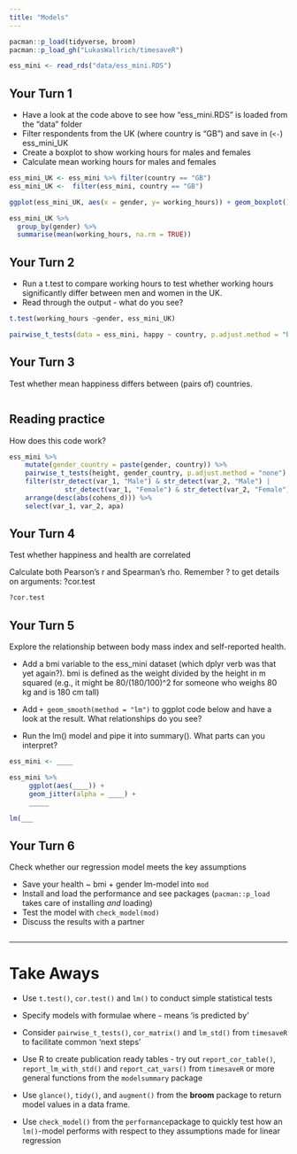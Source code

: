```yaml
---
title: "Models"
---
```


```r
pacman::p_load(tidyverse, broom)
pacman::p_load_gh("LukasWallrich/timesaveR")

ess_mini <- read_rds("data/ess_mini.RDS")
```

## Your Turn 1

* Have a look at the code above to see how "ess_mini.RDS" is loaded from the "data" folder 
* Filter respondents from the UK (where country is "GB") and save in (`<-`) ess_mini_UK
* Create a boxplot to show working hours for males and females
* Calculate mean working hours for males and females

```r
ess_mini_UK <- ess_mini %>% filter(country == "GB")
ess_mini_UK <-  filter(ess_mini, country == "GB")

ggplot(ess_mini_UK, aes(x = gender, y= working_hours)) + geom_boxplot()

ess_mini_UK %>%
  group_by(gender) %>%
  summarise(mean(working_hours, na.rm = TRUE))

```


## Your Turn 2

* Run a t.test to compare working hours to test whether working hours significantly differ between men and women in the UK.
* Read through the output - what do you see?

```r
t.test(working_hours ~gender, ess_mini_UK)

pairwise_t_tests(data = ess_mini, happy ~ country, p.adjust.method = "bonferroni") %>% dplyr::select(var_2, var_1, apa)
```

## Your Turn 3

Test whether mean happiness differs between (pairs of) countries.

```r

```

## Reading practice

How does this code work?

```r
ess_mini %>% 
    mutate(gender_country = paste(gender, country)) %>%
    pairwise_t_tests(height, gender_country, p.adjust.method = "none") %>% 
    filter(str_detect(var_1, "Male") & str_detect(var_2, "Male") |
              str_detect(var_1, "Female") & str_detect(var_2, "Female")) %>%
    arrange(desc(abs(cohens_d))) %>%
    select(var_1, var_2, apa)
```


## Your Turn 4

Test whether happiness and health are correlated

Calculate both Pearson’s r and Spearman’s rho.
Remember ? to get details on arguments: ?cor.test

```r
?cor.test
```

## Your Turn 5

Explore the relationship between body mass index and self-reported health.

* Add a bmi variable to the ess_mini dataset (which dplyr verb was that yet again?). bmi is defined as the weight divided by the height in m squared (e.g., it might be 80/(180/100)^2 for someone who weighs 80 kg and is 180 cm tall)

* Add `+ geom_smooth(method = "lm")` to ggplot code below and have a look at the result. What relationships do you see?

* Run the lm() model and pipe it into summary(). What parts can you interpret?

```r
ess_mini <- ____

ess_mini %>%
     ggplot(aes(____)) +
     geom_jitter(alpha = ____) + 
     _____

lm(___ 
```


## Your Turn 6

Check whether our regression model meets the key assumptions

* Save your health ~ bmi + gender lm-model into `mod`
* Install and load the performance and see packages (`pacman::p_load` takes care of installing *and* loading)
* Test the model with `check_model(mod)`
* Discuss the results with a partner

```r


```

***

# Take Aways

* Use `t.test()`, `cor.test()` and `lm()` to conduct simple statistical tests

* Specify models with formulae where `~` means 'is predicted by'

* Consider `pairwise_t_tests()`, `cor_matrix()` and `lm_std()` from `timesaveR` to facilitate common 'next steps'

* Use R to create publication ready tables - try out `report_cor_table()`, `report_lm_with_std()` and `report_cat_vars()` from `timesaveR` or more general functions from the `modelsummary` package

* Use `glance()`, `tidy()`, and `augment()` from the **broom** package to return model values in a data frame.

* Use `check_model()` from the `performance `package to quickly test how an `lm()`-model performs with respect to they assumptions made for linear regression
